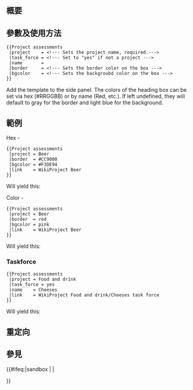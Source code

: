 <includeonly><!-- 在這裡加入模板的保護標識 --></includeonly><noinclude>{{Documentation subpage}}</noinclude>
<!-- 在本行下編輯模板說明 -->
== 概要 ==

== 參數及使用方法 ==
<pre width=75%>
{{Project assessments
 |project    = <!--- Sets the project name, required.--->
 |task_force = <!--- Set to "yes" if not a project --->
 |name       =
 |border     = <!--- Sets the border color on the box --->
 |bgcolor    = <!--- Sets the backgroubd color on the box --->
}}
</pre>

Add the template to the side panel. The colors of the heading box can be set via hex (#RRGGBB) or by name (Red, etc.). If left undefined, they will default to gray for the border and light blue for the background.

== 範例 ==
;Hex -
<pre width=50%>
{{Project assessments
 |project = Beer
 |border  = #CC9000
 |bgcolor = #F3DE94
 |link    = WikiProject Beer
}}
</pre>

Will yield this:
{{Project assessments
 |project = Beer
 |border  = #CC9000
 |bgcolor = #F3DE94
 |link    = WikiProject Beer
}}

;Color -
<pre width=50%>
{{Project assessments
 |project = Beer
 |border  = red
 |bgcolor = pink
 |link    = WikiProject Beer
}}
</pre>

Will yield this:
{{Project assessments
 |project = Beer
 |border  = red
 |bgcolor = pink
 |link    = WikiProject Beer
}}

=== Taskforce ===
<pre width=50%>
{{Project assessments
 |project = Food and drink
 |task_force = yes
 |name    = Cheeses
 |link    = WikiProject Food and drink/Cheeses task force
}}
</pre>

Will yield this:
{{Project assessments
 |project = Food and drink
 |task_force = yes
 |name    = Cheeses
 |link    = WikiProject Food and drink/Cheeses task force
}}

== 重定向 ==

== 參見 ==
{{Project template list}}

<includeonly>{{#ifeq:{{SUBPAGENAME}}|sandbox | |
<!-- 本行下加入模板的分類，跨維基連結加入Wikidata（參見[[Wikipedia:Wikidata]]） -->

}}</includeonly>